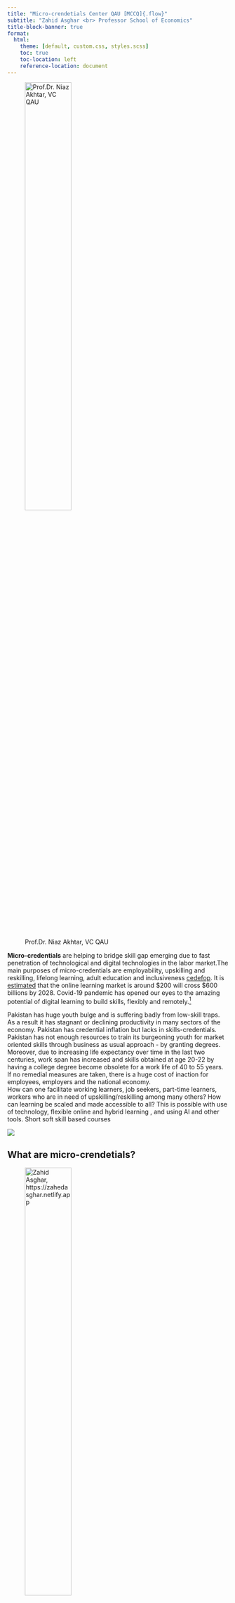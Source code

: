 ---
title: "Micro-crendetials Center QAU [MCCQ]{.flow}"
subtitle: "Zahid Asghar <br> Professor School of Economics"
title-block-banner: true
format: 
  html:
    theme: [default, custom.css, styles.scss]
    toc: true
    toc-location: left
    reference-location: document
---
::: {layout="[[30, 70], [100]]"}
![[Prof.Dr. Niaz Akhtar, VC QAU]{.flow}](images/vc_qau.jpg){width="50%"}

**Micro-credentials** are helping to bridge skill gap emerging due to fast penetration of technological and digital technologies in the labor market.The main purposes of micro-credentials are employability, upskilling and reskilling, lifelong learning, adult education and
inclusiveness [cedefop](https://www.cedefop.europa.eu/files/micro-credentials_acvt_dgvt_meeting_apouliou_240122_0.pdf). It is [estimated]((https://www.google.com/search?q=size+of+online+learning+market+in+US+dollars&oq=size+of+online+learning+market+in+US+dollars&aqs=chrome..69i57.15960j0j4&{google:bookmarkBarPinned}sourceid=chrome&{google:instantExtendedEnabledParameter}{google:omniboxStartMarginParameter}ie=UTF-8).) that the online learning market is around $\$200$ will cross $\$600$ billions by 2028. Covid-19 pandemic has opened our eyes to the amazing potential of digital learning to build skills, flexibly and remotely.[^1]  
:::
Pakistan has huge youth bulge and is suffering badly from low-skill traps. As a result it has stagnant or declining productivity in many sectors of the economy. Pakistan has credential inflation but lacks in skills-credentials.  Pakistan has not enough resources to train its burgeoning youth for market oriented skills through business as usual approach - by granting degrees.  Moreover, due to increasing life expectancy over time in the last two centuries, work span has increased and skills obtained at age 20-22 by having a college degree become obsolete for a work life of 40 to 55 years. If no remedial measures are taken, there is a huge cost of inaction for employees, employers and the national economy.  
How can one facilitate working learners, job seekers, part-time learners, workers who are in need of upskilling/reskilling among many others? How can learning be scaled and made accessible to all? This is possible with use of technology, flexible online and hybrid learning , and using AI and other tools. Short soft skill based courses


![](images/reskill.png){.column-margin}

[^1]: [Digital learning can help us close the global education gap. This is how.](https://www.weforum.org/agenda/2021/01/think-education-is-a-matter-for-governments-alone-think-again)

## What are micro-crendetials? 


::: {layout="[[30, 70], [100]]"}
![[Zahid Asghar]{.flow}, https://zahedasghar.netlify.app](images/424_zahid.jpg){width="50%"}

Small learning experiences, such as short courses leading to micro-credentials, allow for a targeted acquisition of skills and competences adapted to a fast-changing society and labor market while not replacing traditional qualifications. Their objective is to be complementary. Secondly, this learning experience is inclusive, flexible and affordable.[^2] 
There is no specific definition of micro-credentials. According to [cedefop] (https://www.cedefop.europa.eu/files/micro-credentials_acvt_dgvt_meeting_apouliou_240122_0.pdf) key characteristics of
microcredentials: 
– referring to learning over a limited time period and/or in a specific area
– may form part of or adding to formal qualifications
– potentially ‘stackable’ over time, adding to individual learning careers
– given their limited size and focus, more flexible than traditional qualifications
– frequently delivered in a digital form. 
Pakistan higher education authorities have not paid serious thought on the matter. The Ministry of Information Technology has already launched a set of courses which are helping many and generating earning opportunities both at national and global level. But most of these courses are narrow in domain.  Micro-credentials is an emerging area and offer many benefits such as short lead-in times to certification, flexibility in learning, and skill provision in new and expanding areas.[^3] 

> *So far, there is no national approach which demands higher education institutions for developing micro-credentials programs which ensure quality, relevance, and some minimum standards so that these micro-credentials are acceptable in other parts of the world as well.*


:::

![By: Zahid Asghar](images/flow.png){.column-margin}

[^2]: A EUROPEAN APPROACH TO MICRO-CREDENTIALS [https://education.ec.europa.eu/sites/default/files/2022-01/micro-credentials%20brochure%20updated.pdf](https://education.ec.europa.eu/sites/default/files/2022-01/micro-credentials%20brochure%20updated.pdf)

[^3]: New research reveals awareness building and pilot programmes are vital steps for micro-credential success[https://www.skillnetireland.ie/new-research-reveals-awareness-building-pilot-programmes-vital-micro-credential-success/] (https://www.skillnetireland.ie/new-research-reveals-awareness-building-pilot-programmes-vital-micro-credential-success/)

## Objectives of the center


::: {layout="[[20, 80], [100]]"}

![](images/auto.jpeg) 

[**Rapid development of automation means our working and cultural worlds are on the cusp of change.**]{style="color:red;"}
:::

> [The goal is to provide on-time quality credentials responsive to changing market realities.]{style="color:blue;"}

Objectives of this initiative are:  

i) imparting quality skill-centric flexible, accessible, scalable and affordable competency based education measuring skill and knowledge not time.   

ii) breaking learning into small chunks  

iii) complementary to existing credentials not a substitute and  

iv) developing a dialogue for having a national approach for well-thought micro-credentials initiatives at the national level.

## [MCCQ]{.flow} role
[MCCQ]{.flow} will serve as a platform for making learning skill-centric in collaboration with policy-think-tanks, industry, corporations and across educational institutions. As micro-credentials are not one-sided and represent distinct knowledge and skills and demonstrate a level of pathway achievement to employers, co-workers and one's professional network. Micro-credentials offer several benefits to both individuals and organizations. Main providers of micro-credential are industry, academia and large corporations. When all these stakeholders work together, one of the objectives of having academia-industry liasion will also be achieved. Secondly, there are many bureaucratic hurdles when it comes to grant of degree jointly by bilateral universities or in-cooperation with industry. There is no such red-tapism in joint provision of micro-credential as there is no conflict of interest by either of providers. [MCCQ]{.flow} will play a central role and will become leader at the national level on the matter. 


This center will not only facilitate Quaid-i-Azam University and will seek some financial and technical support from relevant government and private organizations but will also provide a platform for development of a national strategy on development of skill-centric workforce which meets the needs of the society and meet some international standards. 

![](images/microcredential.png){.column-margin}

## The potential of micro-credentials

> The main purposes of microcredentials are employability, upskilling and
reskilling, lifelong learning, adult education and inclusiveness. 

Micro-credential are popular because they are - **flexible and convenient, targeted and specific, cost-effective and relevant to the workplace.**

Micro-credentials may be the solution that takes student-centered learning 
to the next level. Micro-credentials are digital certifications that verify an 
individual’s accomplishment in a specific skill or set of skills. Four attributes 
characterize micro-credentials. 

1. Competency-based: To earn a micro-credential, an educator must 
submit evidence—such as a classroom video, student surveys, or lesson 
plan—to demonstrate their competence in a skill. 

2. Personalized: Individuals or schools can choose the stack of micro-credentials to earn based on each educator’s individual needs and 
professional goals. 

3. On-demand: Educators can start and finish a micro-credential 
whenever they want. 

4. Shareable: Educators can share their micro-credentials on resumes and 
as a way to earn professional endorsements.[^4]


[^4]: Tracy Crow, “Micro-credentials for Impact: Holding Professional Learning 
to High Standards,” Learning Forward and Digital Promise, 2017, https://
learningforward.org/wp-content/uploads/2017/08/micro-credentials-for-impact.pdf.

### Micro-credential: formal and informal 
This falls in the category of informal education in most of the cases. Nevertheless, now some leading universities of the world have started counting these credentials towards formal credit. Once the learner demonstrates learning outcomes, credit is guaranted for that qualification. This is very useful for those who cant afford or upskill by having formal admission in the university due to several reasons.

## Business Model

Many such initiatives often become a burden on institutions by having some regular staff recruited to run daily affairs. There are hardly incentives for making such initiatives financially viable. There is need that all such centers should be strictly run through a neat and clean business model where incentives are linked to performance. If center(s) is not generating any revenue, no staff will be paid and director(s) will not be given any priviliges. Business model should be flexible and open for discussion and dialogue, and free of all bottlenecks created from routine university administration with complete financial autonomy at least during its inception. There should be only task-based staff for such center. Further details will be shared with relevant authorities.  

 Once it gets established and clear TORs for everyone working including Director are developed through experiential learning, checks and balances should be in place. Director performance should be monitored strictly in accordance with TORs and incentives should be directly linked to fulfilment of TORs. There should be **separate board** consisting of eminent market oriented professionals, leading experts from industry and other fields which should meet at least once in a quarter under the Chair , the Vice Chancellor. This board proceedings should be directly placed in the Syndiate. Experiential learning over time will help to develop a course of action of considering some of these credentials for credit for regular degree. Director should file PC-1 or seek some other seed money in liaison with other national/international organizations. 

### Way-forward

![](images/hed.jpeg){.column-margin}
According to [Times higher education](https://www.timeshighereducation.com/student/advice/what-are-micro-credentials) depending on the course there are a few different ways to study a micro-credential. Most courses will be taught online and will be broken down into a series of modules. Students can then complete tasks at their own pace. Some courses will be taught through online and recorded lecture approach, and in case of high in demand courses via a hybrid approach of in-person and online material. The subject matter and assessment style will influence the type of approach offered to students. 

Main focus will be to adapt standard well established micro-credential currency and coherence as per local and national requirements. National standards will be developed over time, in consultatioin with the board, to keep credentials consistent with the rest of the world. Higher education will be made on board to facilitate this national human capital initiative on micro-credentials. Currently, there is half-hearted attempt at the higher education level to follow international best practices whicu usually don't work due to lack of capacity at lower tiers. Designing a best policy is possible with a group of experts but it cant be materialized unless capacity to execute the policy is available at each relevant tier, therefore, there is need to adapt this initiative as per our local needs. 

It is important to note that a micro-credential cannot be taken instead of a university degree. They are instead used to supplement and develop knowledge and skills already gained. Courses will preferably be designed by a group of experts and will be delivered in national language and local case studies will be highly desirable where applicable. One of the benefit of micro-credentials will be that it has no boundaries and resource persons available in any part of the globe maybe requested to provide services. Secondly, there can be diversity in course offerings and many allied courses maybe offered even if degree related to those courses are not offered.

Certain areas will be short-listed to start with and some prominent scholars/resource persons will be requested and no compromise on quality of the course will be made. 


## Dedicated website (under-construction)
https://qau.edu.pk/micro-credentials

::: {layout="[[1,1], [1]]"}

![](images/future_of_education.gif) 

![](images/enroll.gif)

![](images/future.gif)

:::




# Some examples of micro-credentials

-   Certificate in Physics/Chemistry/Biology/Mathematics Teaching

-   Business Management

-   Data Science

-   Cloud computing

-   Data Analytics

-   Python , R, SQL

-   Educational leadership

-   Inclusive learning

-   Biostatistics 

-   Research Methods: QnQ

-   Mentoring and coaching

-   Gender equality

-   Tools for climate change


